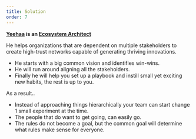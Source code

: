 ```yaml
---
title: Solution
order: 7
---
```


**[Yeehaa](../About.md) is an [Ecosystem Architect](../../Notes/Ecosystem%20Architecture.md)**

He helps organizations that are dependent on multiple stakeholders to create high-trust networks capable of generating thriving innovations.

* He starts with a big common vision and identifies win-wins.
* He will run around aligning all the stakeholders.
* Finally he will help you set up a playbook and instill small yet exciting new habits, the rest is up to you.

As a result..

* Instead of approaching things hierarchically your team can start change 1 small experiment at the time.
* The people that do want to get going, can easily go.
* The rules do not become a goal, but the common goal will determine what rules make sense for everyone.
